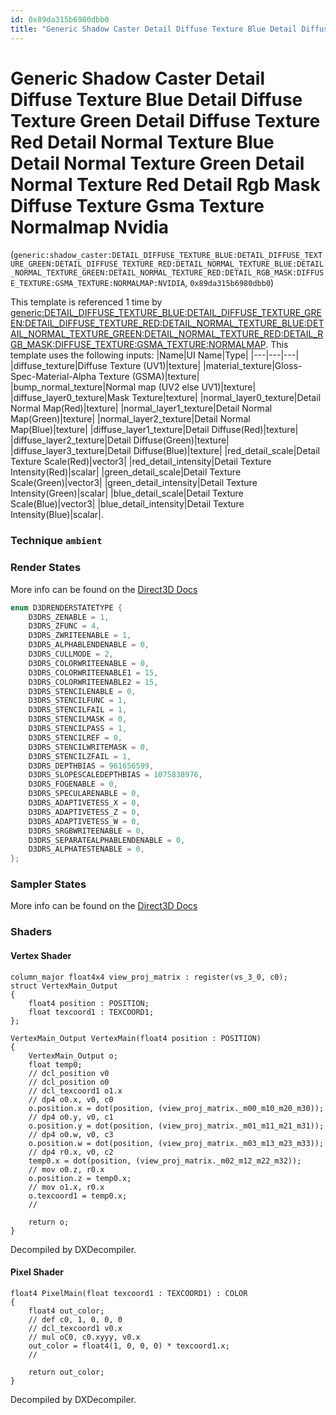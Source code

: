 ```yaml
---
id: 0x89da315b6980dbb0
title: "Generic Shadow Caster Detail Diffuse Texture Blue Detail Diffuse Texture Green Detail Diffuse Texture Red Detail Normal Texture Blue Detail Normal Texture Green Detail Normal Texture Red Detail Rgb Mask Diffuse Texture Gsma Texture Normalmap Nvidia"
---
```


# Generic Shadow Caster Detail Diffuse Texture Blue Detail Diffuse Texture Green Detail Diffuse Texture Red Detail Normal Texture Blue Detail Normal Texture Green Detail Normal Texture Red Detail Rgb Mask Diffuse Texture Gsma Texture Normalmap Nvidia
(`generic:shadow_caster:DETAIL_DIFFUSE_TEXTURE_BLUE:DETAIL_DIFFUSE_TEXTURE_GREEN:DETAIL_DIFFUSE_TEXTURE_RED:DETAIL_NORMAL_TEXTURE_BLUE:DETAIL_NORMAL_TEXTURE_GREEN:DETAIL_NORMAL_TEXTURE_RED:DETAIL_RGB_MASK:DIFFUSE_TEXTURE:GSMA_TEXTURE:NORMALMAP:NVIDIA`, `0x89da315b6980dbb0`)

This template is referenced 1 time by [generic:DETAIL_DIFFUSE_TEXTURE_BLUE:DETAIL_DIFFUSE_TEXTURE_GREEN:DETAIL_DIFFUSE_TEXTURE_RED:DETAIL_NORMAL_TEXTURE_BLUE:DETAIL_NORMAL_TEXTURE_GREEN:DETAIL_NORMAL_TEXTURE_RED:DETAIL_RGB_MASK:DIFFUSE_TEXTURE:GSMA_TEXTURE:NORMALMAP](/docs/Generated/Render%20Templates/base.render_template_database#generic-detail-diffuse-texture-blue-detail-diffuse-texture-green-detail-diffuse-texture-red-detail-normal-texture-blue-detail-normal-texture-green-detail-normal-texture-red-detail-rgb-mask-diffuse-texture-gsma-texture-normalmap).
This template uses the following inputs:
 |Name|UI Name|Type|
|---|---|---|
|diffuse_texture|Diffuse Texture (UV1)|texture|
|material_texture|Gloss-Spec-Material-Alpha Texture (GSMA)|texture|
|bump_normal_texture|Normal map (UV2 else UV1)|texture|
|diffuse_layer0_texture|Mask Texture|texture|
|normal_layer0_texture|Detail Normal Map(Red)|texture|
|normal_layer1_texture|Detail Normal Map(Green)|texture|
|normal_layer2_texture|Detail Normal Map(Blue)|texture|
|diffuse_layer1_texture|Detail Diffuse(Red)|texture|
|diffuse_layer2_texture|Detail Diffuse(Green)|texture|
|diffuse_layer3_texture|Detail Diffuse(Blue)|texture|
|red_detail_scale|Detail Texture Scale(Red)|vector3|
|red_detail_intensity|Detail Texture Intensity(Red)|scalar|
|green_detail_scale|Detail Texture Scale(Green)|vector3|
|green_detail_intensity|Detail Texture Intensity(Green)|scalar|
|blue_detail_scale|Detail Texture Scale(Blue)|vector3|
|blue_detail_intensity|Detail Texture Intensity(Blue)|scalar|.

### Technique `ambient`
### Render States
More info can be found on the [Direct3D Docs](https://learn.microsoft.com/en-us/windows/win32/direct3d9/d3drenderstatetype)
```cpp
enum D3DRENDERSTATETYPE {
	D3DRS_ZENABLE = 1,
	D3DRS_ZFUNC = 4,
	D3DRS_ZWRITEENABLE = 1,
	D3DRS_ALPHABLENDENABLE = 0,
	D3DRS_CULLMODE = 2,
	D3DRS_COLORWRITEENABLE = 0,
	D3DRS_COLORWRITEENABLE1 = 15,
	D3DRS_COLORWRITEENABLE2 = 15,
	D3DRS_STENCILENABLE = 0,
	D3DRS_STENCILFUNC = 1,
	D3DRS_STENCILFAIL = 1,
	D3DRS_STENCILMASK = 0,
	D3DRS_STENCILPASS = 1,
	D3DRS_STENCILREF = 0,
	D3DRS_STENCILWRITEMASK = 0,
	D3DRS_STENCILZFAIL = 1,
	D3DRS_DEPTHBIAS = 961656599,
	D3DRS_SLOPESCALEDEPTHBIAS = 1075838976,
	D3DRS_FOGENABLE = 0,
	D3DRS_SPECULARENABLE = 0,
	D3DRS_ADAPTIVETESS_X = 0,
	D3DRS_ADAPTIVETESS_Z = 0,
	D3DRS_ADAPTIVETESS_W = 0,
	D3DRS_SRGBWRITEENABLE = 0,
	D3DRS_SEPARATEALPHABLENDENABLE = 0,
	D3DRS_ALPHATESTENABLE = 0,
};
```
### Sampler States
More info can be found on the [Direct3D Docs](https://learn.microsoft.com/en-us/windows/win32/direct3d9/d3dsamplerstatetype)
### Shaders
#### Vertex Shader
```hlsl
column_major float4x4 view_proj_matrix : register(vs_3_0, c0);
struct VertexMain_Output
{
    float4 position : POSITION;
    float texcoord1 : TEXCOORD1;
};

VertexMain_Output VertexMain(float4 position : POSITION)
{
    VertexMain_Output o;
    float temp0;
    // dcl_position v0
    // dcl_position o0
    // dcl_texcoord1 o1.x
    // dp4 o0.x, v0, c0
    o.position.x = dot(position, (view_proj_matrix._m00_m10_m20_m30));
    // dp4 o0.y, v0, c1
    o.position.y = dot(position, (view_proj_matrix._m01_m11_m21_m31));
    // dp4 o0.w, v0, c3
    o.position.w = dot(position, (view_proj_matrix._m03_m13_m23_m33));
    // dp4 r0.x, v0, c2
    temp0.x = dot(position, (view_proj_matrix._m02_m12_m22_m32));
    // mov o0.z, r0.x
    o.position.z = temp0.x;
    // mov o1.x, r0.x
    o.texcoord1 = temp0.x;
    // 

    return o;
}
```
Decompiled by DXDecompiler.
#### Pixel Shader
```hlsl
float4 PixelMain(float texcoord1 : TEXCOORD1) : COLOR
{
    float4 out_color;
    // def c0, 1, 0, 0, 0
    // dcl_texcoord1 v0.x
    // mul oC0, c0.xyyy, v0.x
    out_color = float4(1, 0, 0, 0) * texcoord1.x;
    // 

    return out_color;
}
```
Decompiled by DXDecompiler.
